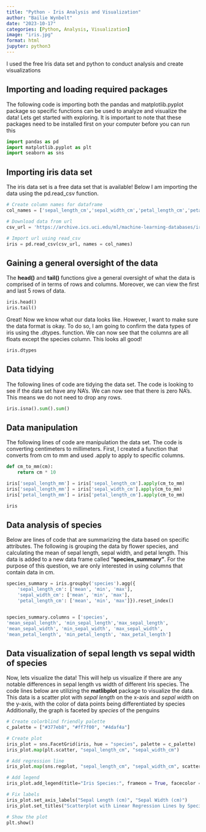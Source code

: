 ```yaml
---
title: "Python - Iris Analysis and Visualization"
author: "Bailie Wynbelt"
date: "2023-10-17"
categories: [Python, Analysis, Visualization]
image: "iris.jpg"
format: html
jupyter: python3
---
```


I used the free Iris data set and python to conduct analysis and create visualizations

## Importing and loading required packages

The following code is importing both the pandas and matplotlib.pyplot package so specific functions can be used to analyze and visualize the data! Lets get started with exploring. It is important to note that these packages need to be installed first on your computer before you can run this

```python
import pandas as pd
import matplotlib.pyplot as plt
import seaborn as sns
```

## Importing iris data set

The iris data set is a free data set that is available! Below I am importing the data using the pd.read_csv function.

```python
# Create column names for dataframe
col_names = ['sepal_length_cm','sepal_width_cm','petal_length_cm','petal_width_cm','species']

# Download data from url
csv_url = 'https://archive.ics.uci.edu/ml/machine-learning-databases/iris/iris.data'

# Import url using read_csv
iris = pd.read_csv(csv_url, names = col_names)

```

## Gaining a general oversight of the data

The **head()** and **tail()** functions give a general oversight of what the data is comprised of in terms of rows and columns. Moreover, we can view the first and last 5 rows of data.

```python
iris.head()
iris.tail()
```

Great! Now we know what our data looks like. However, I want to make sure the data format is okay. To do so, I am going to confirm the data types of iris using the .dtypes. function. We can now see that the columns are all floats except the species column. This looks all good!

```python
iris.dtypes
```

## Data tidying

The following lines of code are tidying the data set. The code is looking to see if the data set have any NA's. We can now see that there is zero NA's. This means we do not need to drop any rows.

```python
iris.isna().sum().sum()
```

## Data manipulation

The following lines of code are manipulation the data set. The code is converting centimeters to millimeters. First, I created a function that converts from cm to mm and used .apply to apply to specific columns.

```python
def cm_to_mm(cm):
    return cm * 10

iris['sepal_length_mm'] = iris['sepal_length_cm'].apply(cm_to_mm)
iris['sepal_length_mm'] = iris['sepal_width_cm'].apply(cm_to_mm)
iris['petal_length_mm'] = iris['petal_length_cm'].apply(cm_to_mm)

iris
```

## Data analysis of species

Below are lines of code that are summarizing the data based on specific attributes. The following is grouping the data by flower species, and calculating the mean of sepal length, sepal width, and petal length. This data is added to a new data frame called **"species_summary"**. For the purpose of this question, we are only interested in using columns that contain data in cm.

```python
species_summary = iris.groupby('species').agg({
    'sepal_length_cm': ['mean', 'min', 'max'],
    'sepal_width_cm': ['mean', 'min', 'max'],
    'petal_length_cm': ['mean', 'min', 'max']}).reset_index()


species_summary.columns = ['species', 
'mean_sepal_length', 'min_sepal_length','max_sepal_length',
'mean_sepal_width', 'min_sepal_width', 'max_sepal_width',
'mean_petal_length', 'min_petal_length', 'max_petal_length']
```

## Data visualization of sepal length vs sepal width of species

Now, lets visualize the data! This will help us visualize if there are any notable differences in sepal length vs width of different Iris species. The code lines below are utilizing the **matlibplot** package to visualize the data. This data is a scatter plot with *sepal length* on the x-axis and *sepal width* on the y-axis, with the color of data points being differentiated by species Additionally, the graph is faceted by *species* of the penguins

```python
# Create colorblind friendly palette
c_palette = ["#377eb8", "#ff7f00", "#4daf4a"]

# Create plot
iris_plot = sns.FacetGrid(iris, hue = "species", palette = c_palette)
iris_plot.map(plt.scatter, "sepal_length_cm", "sepal_width_cm")

# Add regression line
iris_plot.map(sns.regplot, "sepal_length_cm", "sepal_width_cm", scatter = False)

# Add legend
iris_plot.add_legend(title="Iris Species:", frameon = True, facecolor = "lightgrey")

# Fix labels
iris_plot.set_axis_labels("Sepal Length (cm)", "Sepal Width (cm)")
iris_plot.set_titles("Scatterplot with Linear Regression Lines by Species")

# Show the plot
plt.show()
```
